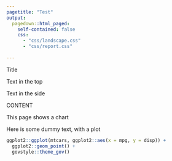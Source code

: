 ```yaml
---
pagetitle: "Test"
output:
  pagedown::html_paged:
    self-contained: false
    css: 
      - "css/landscape.css"
      - "css/report.css"
      
---
```


::::{.grid-page}

:::{.title}
Title
:::

:::{.topbar}
Text in the top
:::

:::{.sidebar}
Text in the side
:::

:::{.content1}
CONTENT
:::

::::

::::{.grid-page .single-content}

:::{.title}
This page shows a chart
:::

:::{.topbar}
Here is some dummy text, with a plot
:::

:::{.content1}
```r
ggplot2::ggplot(mtcars, ggplot2::aes(x = mpg, y = disp)) +
  ggplot2::geom_point() +
  govstyle::theme_gov()
```
:::

::::
